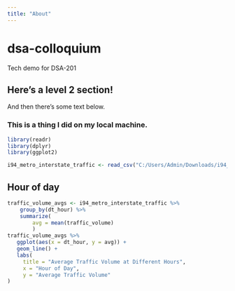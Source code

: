 ```yaml
---
title: "About"
---
```


# dsa-colloquium

Tech demo for DSA-201

## Here's a level 2 section!

And then there's some text below.

### This is a thing I did on my local machine.

```r
library(readr)
library(dplyr)
library(ggplot2)

i94_metro_interstate_traffic <- read_csv("C:/Users/Admin/Downloads/i94_metro_interstate_traffic.csv")

```
## Hour of day
```r
traffic_volume_avgs <- i94_metro_interstate_traffic %>% 
    group_by(dt_hour) %>%
    summarize(
        avg = mean(traffic_volume)
        )
traffic_volume_avgs %>%
   ggplot(aes(x = dt_hour, y = avg)) +
   geom_line() +
   labs(
     title = "Average Traffic Volume at Different Hours",
     x = "Hour of Day",
     y = "Average Traffic Volume"
)
```



